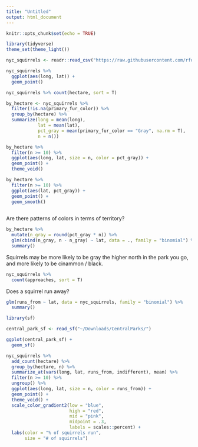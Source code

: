 ```yaml
---
title: "Untitled"
output: html_document
---
```


```r
knitr::opts_chunk$set(echo = TRUE)
```

```r
library(tidyverse)
theme_set(theme_light())

nyc_squirrels <- readr::read_csv("https://raw.githubusercontent.com/rfordatascience/tidytuesday/master/data/2019/2019-10-29/nyc_squirrels.csv")
```

```r
nyc_squirrels %>% 
  ggplot(aes(long, lat)) +
  geom_point()

nyc_squirrels %>% count(hectare, sort = T)

by_hectare <- nyc_squirrels %>% 
  filter(!is.na(primary_fur_color)) %>% 
  group_by(hectare) %>% 
  summarize(long = mean(long), 
            lat = mean(lat),
            pct_gray = mean(primary_fur_color == "Gray", na.rm = T), 
            n = n())

by_hectare %>% 
  filter(n >= 10) %>% 
  ggplot(aes(long, lat, size = n, color = pct_gray)) + 
  geom_point() +
  theme_void()

by_hectare %>% 
  filter(n >= 10) %>% 
  ggplot(aes(lat, pct_gray)) +
  geom_point() +
  geom_smooth()
  
```
Are there patterns of colors in terms of territory? 

```r
by_hectare %>% 
  mutate(n_gray = round(pct_gray * n)) %>% 
  glm(cbind(n_gray, n - n_gray) ~ lat, data = ., family = "binomial") %>% 
  summary()
```
Squirrels may be more likely to be gray the higher north in the park you go, and more likely to be cinammon / black. 

```r
nyc_squirrels %>% 
  count(approaches, sort = T)
```
Does a squirrel run away?

```r
glm(runs_from ~ lat, data = nyc_squirrels, family = "binomial") %>% 
  summary()
```

```r
library(sf)

central_park_sf <- read_sf("~/Downloads/CentralParks/")

ggplot(central_park_sf) +
  geom_sf()

nyc_squirrels %>% 
  add_count(hectare) %>% 
  group_by(hectare, n) %>% 
  summarize_at(vars(long, lat, runs_from, indifferent), mean) %>% 
  filter(n >= 10) %>% 
  ungroup() %>%
  ggplot(aes(long, lat, size = n, color = runs_from)) + 
  geom_point() +
  theme_void() + 
  scale_color_gradient2(low = "blue", 
                        high = "red", 
                        mid = "pink", 
                        midpoint = .3, 
                        labels = scales::percent) +
  labs(color = "% of squirrels run", 
       size = "# of squirrels")
  
```



